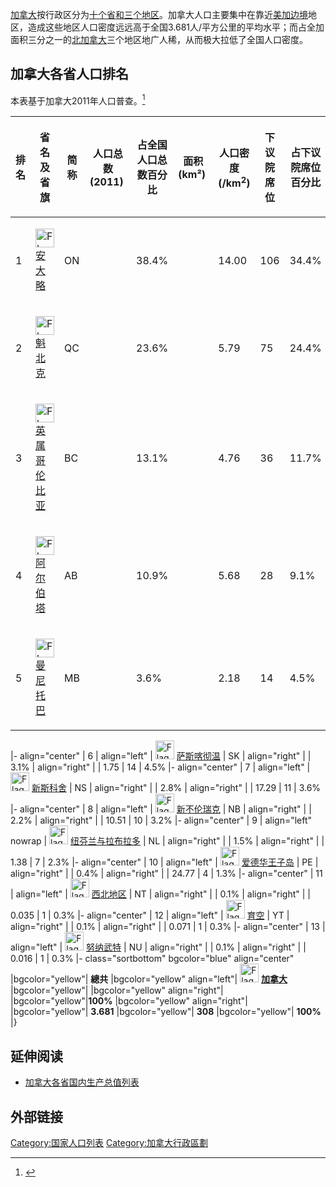 {{noteTA
|1=zh-hans:英属哥伦比亚;zh-cn:不列颠哥伦比亚省; zh-tw:不列顛哥倫比亞省; zh-hk:卑詩省; zh-mo:卑詩省; zh-sg:卑诗省;
}}
[[加拿大|加拿大]]按行政区分为[[加拿大行政区划|十个省和三个地区]]。加拿大人口主要集中在靠近[[美加边境|美加边境]]地区，造成这些地区人口密度远远高于全国3.681人/平方公里的平均水平；而占全加面积三分之一的[[北加拿大|北加拿大]]三个地区地广人稀，从而极大拉低了全国人口密度。

==加拿大各省人口排名==
本表基于加拿大2011年人口普查。<ref name=2006census>{{Cite web | url=http://www12.statcan.ca/census-recensement/2011/dp-pd/hlt-fst/pd-pl/Table-Tableau.cfm?LANG=Eng&T=101&S=50&O=A | title=Population and dwelling counts, for Canada, provinces and territories, 2011 and 2006 censuses | publisher=Statistics Canada | date=2012-02-08 | accessdate=2012-02-08 | archive-date=2018-12-26 | archive-url=https://web.archive.org/web/20181226132943/https://www12.statcan.gc.ca/census-recensement/2011/dp-pd/hlt-fst/pd-pl/Table-Tableau.cfm?LANG=Eng&T=101&S=50&O=A | dead-url=no }}</ref>
{| class="wikitable sortable" border="1" cellpadding="5" cellspacing="0"
|- bgcolor="pink"
! 排名
! 省名及省旗
! 简称
! 人口总数<br>(2011) 
! 占全国人口总数百分比
! 面积 (km²) 
! 人口密度 (/km<sup>2</sup>)
! 下议院席位
! 占下议院席位百分比
|- align="center"
| 1
| align="left" | [[Image:Flag_of_Ontario.svg|30px]] [[安大略|安大略]]
| ON
| align="right" | {{nts|12,851,821}}
| 38.4%
| align="right" | {{nts|917741}}
| 14.00
| 106
| 34.4%
|- align="center"
| 2
| align="left" | [[Image:Flag_of_Quebec.svg|30px]] [[魁北克|魁北克]]
| QC
| align="right" | {{nts|7,903,001}}
| 23.6%
| align="right" | {{nts|1365128}}
| 5.79
| 75
|24.4%
|- align="center"
| 3
| align="left" | [[Image:Flag_of_British_Columbia.svg|30px]] [[英属哥伦比亚|英属哥伦比亚]]
| BC
| align="right" | {{nts|4,400,057}}
| 13.1%
| align="right" | {{nts|925186}}
| 4.76
| 36
|11.7%
|- align="center"
| 4
| align="left" | [[Image:Flag_of_Alberta.svg|30px]] [[阿尔伯塔|阿尔伯塔]]
| AB
| align="right" | {{nts|3,645,257}}
| 10.9%
| align="right" | {{nts|642317}}
| 5.68
| 28
| 9.1%
|- align="center"
| 5
| align="left" | [[Image:Flag_of_Manitoba.svg|30px]] [[曼尼托巴|曼尼托巴]]
| MB
| align="right" | {{nts|1,208,268}}
| 3.6%
| align="right" | {{nts|553556}}
| 2.18
| 14
| 4.5%
<includeonly>
|}</includeonly></onlyinclude>
|- align="center"
| 6
| align="left" | [[Image:Flag_of_Saskatchewan.svg|30px]] [[萨斯喀彻温|萨斯喀彻温]]
| SK
| align="right" | {{nts|1,033,381}}
| 3.1%
| align="right" | {{nts|591670}}
| 1.75
| 14
| 4.5%
|- align="center"
| 7
| align="left" | [[Image:Flag_of_Nova_Scotia.svg|30px]] [[新斯科舍|新斯科舍]]
| NS
| align="right" | {{nts|921,727}}
| 2.8%
| align="right" | {{nts|53338}}
| 17.29
| 11
| 3.6%
|- align="center"
| 8
| align="left" | [[Image:Flag_of_New_Brunswick.svg|30px]] [[新不伦瑞克|新不伦瑞克]]
| NB
| align="right" | {{nts|751,171}}
| 2.2%
| align="right" | {{nts|71450}}
| 10.51
| 10
| 3.2%
|- align="center"
| 9
| align="left" nowrap | [[Image:Flag_of_Newfoundland_and_Labrador.svg|30px]] [[纽芬兰与拉布拉多|纽芬兰与拉布拉多]]
| NL
| align="right" | {{nts|514,536}}
| 1.5%
| align="right" | {{nts|373872}}
| 1.38
| 7
| 2.3%
|- align="center"
| 10
| align="left" | [[Image:Flag_of_Prince_Edward_Island.svg|30px]] [[爱德华王子岛|爱德华王子岛]]
| PE
| align="right" | {{nts|140,204}}
| 0.4%
| align="right" | {{nts|5660}}
| 24.77
| 4
| 1.3%
|- align="center"
| 11
| align="left" | [[Image:Flag_of_the_Northwest_Territories.svg|30px]] [[西北地区|西北地区]]
| NT
| align="right" | {{nts|41,462}}
| 0.1%
| align="right" | {{nts|1183085}}
| 0.035
| 1
| 0.3%
|- align="center"
| 12
| align="left" | [[Image:Flag_of_Yukon.svg|30px]] [[育空|育空]]
| YT
| align="right" | {{nts|33,897}}
| 0.1%
| align="right" | {{nts|474391}}
| 0.071
| 1
| 0.3%
|- align="center"
| 13
| align="left" | [[Image:Flag_of_Nunavut.svg|30px]] [[努纳武特|努纳武特]]
| NU
| align="right" | {{nts|31,906}}
| 0.1%
| align="right" | {{nts|1936113}}
| 0.016
| 1
| 0.3%
|- class="sortbottom" bgcolor="blue" align="center"
|bgcolor="yellow"| '''總共'''
|bgcolor="yellow" align="left"| [[Image:Flag_of_Canada.svg|30px]] '''[[加拿大|加拿大]]'''
|bgcolor="yellow"|
|bgcolor="yellow" align="right"| '''{{nts|33,476,688}}'''
|bgcolor="yellow"|'''100%'''
|bgcolor="yellow" align="right"| '''{{nts|9093507}}'''
|bgcolor="yellow"| '''3.681'''
|bgcolor="yellow"| '''308'''
|bgcolor="yellow"| '''100%'''
|}
{{portal|加拿大|Flag of Canada.svg}}

==延伸阅读==
*[[加拿大各省国内生产总值列表|加拿大各省国内生产总值列表]]
==外部链接==
{{Reflist}}

{{加拿大一級行政區}}
[[Category:国家人口列表|Category:国家人口列表]]
[[Category:加拿大行政區劃|Category:加拿大行政區劃]]